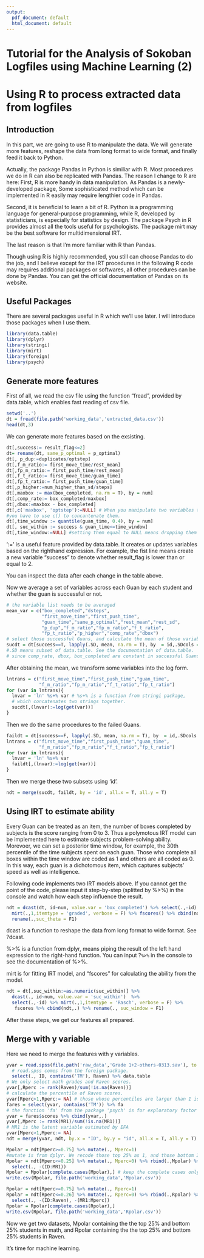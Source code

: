 ```yaml
---
output:
  pdf_document: default
  html_document: default
---
```

# Tutorial for the Analysis of Sokoban Logfiles using Machine Learning (2)
# Using R to process extracted data from logfiles

## Introduction
In this part, we are going to use R to manipulate the data. We will generate more features, reshape the data from long format to wide format, and finally feed it back to Python.

Actually, the package Pandas in Python is similiar with R. Most procedures we do in R can also be replicated with Pandas. The reason I change to R are here: First, R is more handy in data manipulation. As Pandas is a newly-developed package, Some sophisticated method which can be implemented in R easily may require lengthier code in Pandas.

Second, it is beneficial to learn a bit of R. Python is a programming language for general-purpose programming, while R, developed by statisticians, is especially for statistics by design. The package Psych in R provides almost all the tools useful for psychologists. The package mirt may be the best software for multidimensional IRT.

The last reason is that I'm more familiar with R than Pandas.

Though using R is highly recommended, you still can choose Pandas to do the job, and I believe except for the IRT procedures in the following R code may requires additional packages or softwares, all other procedures can be done by Pandas. You can get the official documentation of Pandas on its website.

## Useful Packages 

There are several packages useful in R which we'll use later. I will introduce those packages when I use them.

```r
library(data.table)
library(dplyr)
library(stringi)
library(mirt)
library(foreign)
library(psych)
```

## Generate more features
First of all, we read the csv file using the function "fread", provided by data.table, which enables fast reading of csv file.
```r
setwd('..')
dt = fread(file.path('working_data','extracted_data.csv'))
head(dt,3)
```

We can generate more features based on the exsisting.

```r
dt[,success:= result_flag<=2]
dt= rename(dt, same_p_optimal = p_optimal)
dt[, p_dup:=duplicates/optstep]
dt[,f_m_ratio:= first_move_time/rest_mean]
dt[,fp_m_ratio:= first_push_time/rest_mean]
dt[,f_t_ratio:= first_move_time/guan_time]
dt[,fp_t_ratio:= first_push_time/guan_time]
dt[,p_higher:=num_higher_than_sd/steps]
dt[,maxbox := max(box_completed, na.rm = T), by = num]
dt[,comp_rate:= box_completed/maxbox]
dt[,dbox:=maxbox - box_completed]
dt[,c('maxbox', 'optstep'):=NULL] # When you manipulate two variables together, 
#you have to use c() to concantenate them.
dt[,time_window := quantile(guan_time, 0.4), by = num]
dt[, suc_within := success & guan_time<=time_window]
dt[,time_window:=NULL] #setting them equal to NULL means dropping them
```

':=' is a useful feature provided by data.table. It creates or updates variables based on the righthand expression. For example, the fist line means create a new variable "success" to denote whether result_flag is lower than or equal to 2.

You can inspect the data after each change in the table above.

Now we average a set of variables across each Guan by each student and whether the guan is successful or not.

```r
# the variable list needs to be averaged
mean_var = c("box_completed","dsteps",
             "first_move_time","first_push_time",
             "guan_time","same_p_optimal","rest_mean","rest_sd",
             "p_dup","f_m_ratio","fp_m_ratio","f_t_ratio",
             "fp_t_ratio","p_higher","comp_rate","dbox") 
# select those successful Guans, and calculate the mean of those variables by each student.
sucdt = dt[success==T, lapply(.SD, mean, na.rm = T), by  = id,.SDcols = mean_var] 
#.SD means subset of data.table. See the documentation of data.table.
# since comp_rate, dbox, box_completed are constant in successful Guans, we drop them.
```

After obtaining the mean, we transform some variables into the log form.

```r
lntrans = c("first_move_time","first_push_time","guan_time",
            "f_m_ratio","fp_m_ratio","f_t_ratio","fp_t_ratio")
for (var in lntrans){
  lnvar = 'ln' %s+% var # %s+% is a function from stringi package, 
  # which concatenates two strings together.
  sucdt[,(lnvar):=log(get(var))]
}
```

Then we do the same procedures to the failed Guans.

```r
faildt = dt[success==F, lapply(.SD, mean, na.rm = T), by  = id,.SDcols = mean_var]
lntrans = c("first_move_time","first_push_time","guan_time",
            "f_m_ratio","fp_m_ratio","f_t_ratio","fp_t_ratio")
for (var in lntrans){
  lnvar = 'ln' %s+% var 
  faildt[,(lnvar):=log(get(var))]
}
```

Then we merge these two subsets using 'id'.
```r
ndt = merge(sucdt, faildt, by = 'id', all.x = T, all.y = T)
```

## Using IRT to estimate ability

Every Guan can be treated as an item, the number of boxes completed by subjects is the score ranging from 0 to 3. Thus a polymotous IRT model can be implemented here to estimate subjects problem-solving ability. Morevoer, we can set a posterior time window, for example, the 30th percentile of the time subjects spent on each guan. Those who complete all boxes within the time window are coded as 1 and others are all coded as 0. In this way, each guan is a dichotomous item, which captures subjects' speed as well as intelligence.

Following code implements two IRT models above. If you cannot get the point of the code, please input it step-by-step (splitted by %>%) in the console and watch how each step influence the result.

```r
ndt = dcast(dt, id~num, value.var = 'box_completed') %>% select(.,-id) %>%
  mirt(.,1,itemtype = 'graded', verbose = F) %>% fscores() %>% cbind(ndt,.) %>% 
  rename(.,suc_theta = F1)
```

dcast is a function to reshape the data from long format to wide format. See ?dcast.

%>% is a function from dplyr, means piping the result of the left hand expression to the right-hand function. You can input ?`%>%` in the console to see the documentation of %>%. 

mirt is for fitting IRT model, and "fscores" for calculating the ability from the model.


```r
ndt = dt[,suc_within:=as.numeric(suc_within)] %>% 
  dcast(., id~num, value.var = 'suc_within')  %>% 
  select(.,-id) %>% mirt(.,1,itemtype = 'Rasch', verbose = F) %>% 
   fscores %>% cbind(ndt,.) %>% rename(., suc_window = F1)
```
After these steps, we get our features all prepared.

## Merge with y variable

Here we need to merge the features with y variables. 

```r
yvar = read.spss(file.path('raw_data','Grade 1+2-others-0313.sav'), to.data.frame = T) %>%  
  # read.spss comes from the foreign package.
  select(., ID, contains('TM'), Raven) %>% data.table 
# We only select math grades and Raven scores.
yvar[,Rperc := rank(Raven)/sum(!is.na(Raven))] 
# calculate the percentile of Raven scores.
yvar[Rperc>1,Rperc:= NA] # those whose percentiles are larger than 1 is NA
fares = select(yvar, contains('TM')) %>% fa
# the function 'fa' from the package 'psych' is for exploratory factor analysis
yvar = fares$scores %>% cbind(yvar,.)
yvar[,Mperc := rank(MR1)/sum(!is.na(MR1))]
# MR1 is the latent variable estimated by EFA
yvar[Mperc>1,Mperc:= NA] 
ndt = merge(yvar, ndt, by.x = "ID", by.y = "id", all.x = T, all.y = T) 

Mpolar = ndt[Mperc>=0.75] %>% mutate(., Mperc=1)
#mutate is from dplyr. We recode those top 25% as 1, and those bottom 25% as 0.
Mpolar = ndt[Mperc<=0.25] %>% mutate(., Mperc=0) %>% rbind(.,Mpolar) %>% 
  select(., -(ID:MR1))
Mpolar = Mpolar[complete.cases(Mpolar),] # keep the complete cases only.
write.csv(Mpolar, file.path('working_data','Mpolar.csv'))

Rpolar = ndt[Rperc>=0.75] %>% mutate(., Rperc=1)
Rpolar = ndt[Rperc<=0.26] %>% mutate(., Rperc=0) %>% rbind(.,Rpolar) %>%
  select(., -(ID:Raven), -(MR1:Mperc))
Rpolar = Rpolar[complete.cases(Rpolar),] 
write.csv(Rpolar, file.path('working_data','Rpolar.csv'))

```

Now we get two datasets, Mpolar containing the the top 25% and bottom 25% students in math, and Rpolar containing the the top 25% and bottom 25% students in Raven.

It's time for machine learning.

